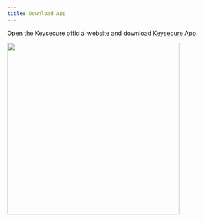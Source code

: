 ```yaml
---
title: Download App
---
```


Open the Keysecure official website and download [Keysecure App](https://www.keysecure.io/download).

<div className="w-full flex items-center justify-center">
    <img src="/images/quickstart/xiazaimpc.png" width="400"/>
</div>